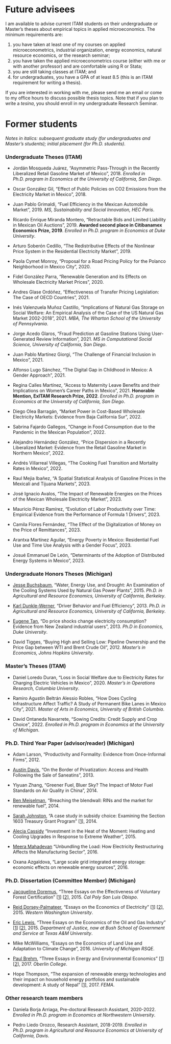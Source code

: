 # Future advisees

I am available to advise current ITAM students on their undergraduate or Master's theses about empirical topics in applied microeconomics. The minimum requirements are:

1. you have taken at least one of my courses on applied microeconometrics, industrial organization, energy economics, natural resource economics, or the research seminar;
2. you have taken the applied microeconometrics course (either with me or with another professor) and are comfortable using R or Stata; 
3. you are still taking classes at ITAM; and
3. for undergraduates, you have a GPA of at least 8.5 (this is an ITAM requirement for writing a thesis).

If you are interested in working with me, please send me an email or come to my office hours to discuss possible thesis topics. Note that if you plan to write a *tesina*, you should enroll in my undergraduate Research Seminar.


# Former students

*Notes in italics: subsequent graduate study (for undergraduates and Master's students); initial placement (for Ph.D. students).*

### Undergraduate Theses (ITAM)

- Jordán Mosqueda Juárez, "Asymmetric Pass-Through in the Recently Liberalized Retail Gasoline Market of Mexico", 2018. *Enrolled in Ph.D. program in Economics at the University of California, San Diego*.

- Oscar González Gil, "Effect of Public Policies on CO2 Emissions from the Electricity Market in Mexico", 2018.

- Juan Pablo Grimaldi, "Fuel Efficiency in the Mexican Automobile Market", 2019. *MS, Sustainability and Social Innovation, HEC Paris*.

- Ricardo Enrique Miranda Montero, "Retractable Bids and Limited Liability in Mexican Oil Auctions", 2019. **Awarded second place in Citibanamex Economics Prize, 2019**. *Enrolled in Ph.D. program in Economics at Duke University*.

- Arturo Soberón Cedillo, "The Redistributive Effects of the Nonlinear Price System in the Residential Electricity Market", 2019.

- Paola Cymet Monroy, "Proposal for a Road Pricing Policy for the Polanco Neighborhood in Mexico City", 2020.

- Fidel González Parra, "Renewable Generation and its Effects on Wholesale Electricity Market Prices", 2020.

- Andres Glase Ordóñez, "Effectiveness of Transfer Pricing Legislation: The Case of OECD Countries", 2021.

- Inés Valenzuela Muñoz Castillo, "Implications of Natural Gas Storage on Social Welfare: An Empirical Analysis of the Case of the US Natural Gas Market 2002-2018", 2021. *MBA, The Wharton School of the University of Pennsylvania*.

- Jorge Acedo Glaros, "Fraud Prediction at Gasoline Stations Using User-Generated Review Information", 2021. *MS in Computational Social Science, University of California, San Diego*.

- Juan Pablo Martínez Giorgi, "The Challenge of Financial Inclusion in Mexico", 2021.

- Alfonso Lugo Sánchez, "The Digital Gap in Childhood in Mexico: A Gender Approach", 2021.

- Regina Calles Martínez, "Access to Maternity Leave Benefits and their Implications on Women's Career Paths in Mexico", 2021. **Honorable Mention, ExITAM Research Prize, 2022**. *Enrolled in Ph.D. program in Economics at the University of California, San Diego*.

- Diego Olea Barragán, "Market Power in Cost-Based Wholesale Electricity Markets: Evidence from Baja California Sur", 2022.

- Sabrina Fajardo Gallegos, "Change in Food Consumption due to the Pandemic in the Mexican Population", 2022.

- Alejandro Hernández González, "Price Dispersion in a Recently Liberalized Market: Evidence from the Retail Gasoline Market in Northern Mexico", 2022.

- Andrés Villarreal Villegas, "The Cooking Fuel Transition and Mortality Rates in Mexico", 2022.

- Raul Mejia Ibañez, "A Spatial Statistical Analysis of Gasoline Prices in the Mexicali and Tijuana Markets", 2023.

- José Ignacio Avalos, "The Impact of Renewable Energies on the Prices of the Mexican Wholesale Electricity Market", 2023.

- Mauricio Pérez Ramírez, "Evolution of Labor Productivity over Time: Empirical Evidence from the Performance of Formula 1 Drivers", 2023.

- Camila Flores Fernández, "The Effect of the Digitalization of Money on the Price of Remittances", 2023.

- Arantxa Martínez Aguilar, "Energy Poverty in Mexico: Residential Fuel Use and Time Use Analysis with a Gender Focus", 2023.

- Josué Emmanuel De León, "Determinants of the Adoption of Distributed Energy Systems in Mexico", 2023.

### Undergraduate Honors Theses (Michigan)

- [Jesse Buchsbaum](https://jesse-buchsbaum.com), "Water, Energy Use, and Drought: An Examination of the Cooling Systems Used by Natural Gas Power Plants", 2015. *Ph.D. in Agricultural and Resource Economics, University of California, Berkeley*.

- [Karl Dunkle-Werner](https://karldw.org), "Driver Behavior and Fuel Efficiency", 2013. *Ph.D. in Agricultural and Resource Economics, University of California, Berkeley*.

- [Eugene Tan](https://sites.google.com/site/econeugenetan/home), "Do price shocks change electricity consumption? Evidence from New Zealand industrial users", 2013. *Ph.D in Economics, Duke University*.

- David Tigges, "Buying High and Selling Low: Pipeline Ownership and the Price Gap between WTI and Brent Crude Oil", 2012. *Master's in Economics, Johns Hopkins University*.


### Master's Theses (ITAM)

- Daniel Loredo Duran, "Loss in Social Welfare due to Electricity Rates for Charging Electric Vehicles in Mexico", 2020. *Master's in Operations Research, Columbia University*.

- Ramiro Agustín Beltrán Alessio Robles, "How Does Cycling Infrastructure Affect Traffic? A Study of Permanent Bike Lanes in Mexico City", 2021. *Master of Arts in Economics, University of British Columbia*.

- David Ontaneda Navarrete, "Sowing Credits: Credit Supply and Crop Choice", 2022. *Enrolled in Ph.D. program in Economics at the University of Michigan*.



### Ph.D. Third Year Paper (advisor/reader) (Michigan)

- Adam Larson, "Productivity and Formality: Evidence from Once-Informal Firms", 2012.

- [Austin Davis](https://www.caustindavis.com), "On the Border of Privatization:
Access and Health Following the Sale of Saneatins", 2013.

- Yiyuan Zhang, "Greener Fuel, Bluer Sky? The Impact of Motor Fuel Standards on Air Quality in China", 2014.

- [Ben Meiselman](https://sites.google.com/site/benmeiselman/home), "Breaching the blendwall: RINs and the market for renewable fuel", 2014.

- [Sarah Johnston](https://www.sarahbjohnston.com), "A case study in subsidy choice: Examining the Section 1603 Treasury Grant Program" [[1](https://www.journals.uchicago.edu/doi/full/10.1086/702736)], 2014.

- [Alecia Cassidy](https://sites.google.com/site/aleciawcassidy/) "Investment in the Heat of the Moment: Heating and Cooling Upgrades in Response to Extreme Weather", 2015.

- [Meera Mahadevan](https://sites.google.com/view/meeram/home) "Unbundling the Load: How Electricity Restructuring Affects the Manufacturing Sector", 2016.

- Oxana Azgaldova, "Large scale grid integrated energy storage: economic effects on renewable energy sources", 2016.


### Ph.D. Dissertation (Committee Member) (Michigan)

- [Jacqueline Doremus](https://sites.google.com/site/jdoremus/Home), "Three Essays on the Effectiveness of Voluntary Forest Certification" [[1](https://doi.org/10.1016/j.ecolecon.2019.106378)] [[2](https://doi.org/10.1016/j.jeem.2020.102344)], 2015. *Cal Poly San Luis Obispo*.

- [Reid Dorsey-Palmateer](https://wp.wwu.edu/reiddp/), "Essays on the Economics of Electricity" [[1](https://doi.org/10.1016/j.tej.2019.02.007)] [[2](https://doi.org/10.1016/j.enpol.2020.111248)], 2015. *Western Washington University*.

- [Eric Lewis](https://sites.google.com/site/erickylelewis/home), "Three Essays on the Economics of the Oil and Gas Industry" [[1](https://doi.org/10.1257/pol.20160373)] [[2](https://doi.org/10.1111/1756-2171.12381)], 2015. *Department of Justice, now at Bush School of Government and Service at Texas A&M University*.

- Mike McWilliams, "Essays on the Economics of Land Use and Adaptation to Climate Change", 2016. *University of Michigan RSQE*.

- [Paul Brehm](https://www2.oberlin.edu/faculty/pbrehm/), "Three Essays in Energy and Environmental Economics" [[1](https://doi.org/10.1016/j.reseneeco.2019.06.003)] [[2](https://doi.org/10.1111/1756-2171.12381)], 2017. *Oberlin College*.

- Hope Thompson, "The expansion of renewable energy technologies and their impact on household energy portfolios and sustainable development: A study of Nepal" [[1](https://doi.org/10.1007/s10640-018-0224-1)], 2017. *FEMA*.


### Other research team members

- Daniela Borja Arriaga, Pre-doctoral Research Assistant, 2020-2022. *Enrolled in Ph.D. program in Economics at Northwestern University*.

- Pedro Liedo Orozco, Research Assistant, 2018-2019. *Enrolled in Ph.D. program in Agricultural and Resource Economics at University of California, Davis*.
